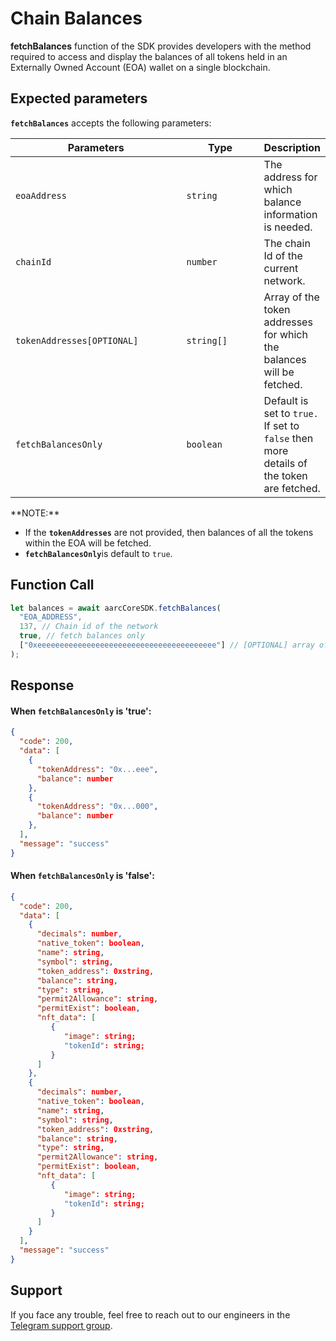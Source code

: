 # Chain Balances

**fetchBalances** function of the SDK  provides developers with the method required to access and display the balances of all tokens held in an Externally Owned Account (EOA) wallet on a single blockchain.

## Expected parameters

**`fetchBalances`** accepts the following parameters:

<table><thead><tr><th width="295">Parameters</th><th width="134">Type</th><th>Description</th></tr></thead><tbody><tr><td><code>eoaAddress</code></td><td><code>string</code></td><td>The address for which balance information is needed.</td></tr><tr><td><code>chainId</code></td><td><code>number</code></td><td>The chain Id of the current network.</td></tr><tr><td><code>tokenAddresses[OPTIONAL]</code></td><td><code>string[]</code></td><td>Array of the token addresses for which the balances will be fetched.</td></tr><tr><td><code>fetchBalancesOnly</code></td><td><code>boolean</code></td><td>Default is set to <code>true.</code> If set to <code>false</code> then more details of the token are fetched.</td></tr></tbody></table>

<Info>
**NOTE:**&#x20;

* If the **`tokenAddresses`** are not provided, then balances of all the tokens within the EOA will be fetched.
* **`fetchBalancesOnly`**&#x69;s default to `true`.
</Info>

## Function Call


```typescript
let balances = await aarcCoreSDK.fetchBalances(
  "EOA_ADDRESS",
  137, // Chain id of the network
  true, // fetch balances only
  ["0xeeeeeeeeeeeeeeeeeeeeeeeeeeeeeeeeeeeeeeee"] // [OPTIONAL] array of specific token
);
```

## Response

#### When `fetchBalancesOnly` is 'true':

```json
{
  "code": 200,
  "data": [
    {
      "tokenAddress": "0x...eee",
      "balance": number
    },
    {
      "tokenAddress": "0x...000",
      "balance": number
    },
  ],
  "message": "success"
}
```

#### When `fetchBalancesOnly` is 'false':

```json
{
  "code": 200,
  "data": [
    {
      "decimals": number,
      "native_token": boolean,
      "name": string,
      "symbol": string,
      "token_address": 0xstring,
      "balance": string,
      "type": string,
      "permit2Allowance": string,
      "permitExist": boolean,
      "nft_data": [
         {
            "image": string;
            "tokenId": string;
         }
      ]
    },
    {
      "decimals": number,
      "native_token": boolean,
      "name": string,
      "symbol": string,
      "token_address": 0xstring,
      "balance": string,
      "type": string,
      "permit2Allowance": string,
      "permitExist": boolean,
      "nft_data": [
         {
            "image": string;
            "tokenId": string;
         }
      ]
    }
  ],
  "message": "success"
}
```

## Support

If you face any trouble, feel free to reach out to our engineers in the [Telegram support group](https://t.me/aarcxyz).
